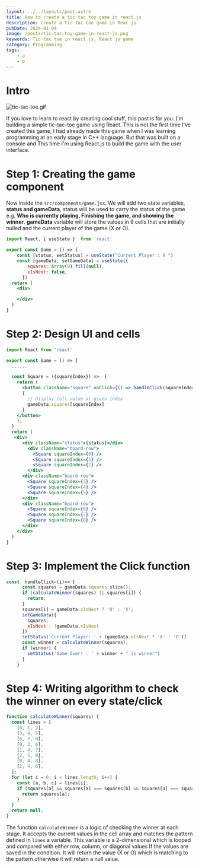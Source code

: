 ```yaml
---
layout: ../../layouts/post.astro
title: How to create a tic tac toy game in react.js
description: Create a tic tac toe game in Reac.js
pubDate: 2024-01-04
image: /posts/tic-tac-toy-game-in-react-js.png
keywords: Tic tac toe in react js, React js game
category: Programming
tags: 
    - a
    - b
---
```

# Intro

![tic-tac-toe.gif](/posts/tic-tac-toy-game-in-react-js-image-1.gif)

If you love to learn to react by creating cool stuff, this post is for you. I'm building a simple tic-tac-toe game using React. This is not the first time I've created this game, I had already made this game when I was learning programming at an early stage in C++ language. But that was built on a console and This time I'm using React.js to build the game with the user interface.

# Step 1: Creating the game component

Now inside the `src/components/game.jsx`. We will add two state variables, **status and gameData**, status will be used to carry the status of the game e.g. **Who is currently playing, Finishing the game, and showing the winner**. **gameData** variable will store the values in 9 cells that are initially nulled and the current player of the game (X or O).

```jsx
import React, { useState }  from 'react'

export const Game = () => {
    const [status, setStatus] = useState("Current Player : X ")
    const [gameData, setGameData] = useState({
        squares: Array(9).fill(null),
        xIsNext: false,
      })
  return (
    <div>

    </div>
  )
}
```

# Step 2: Design UI and cells

```jsx
import React from 'react'

export const Game = () => {
  ......

  const Square = ({squareIndex}) =>  {
    return (
      <button className="square" onClick={() => handleClick(squareIndex)}>
      {
        // Display Cell value at given index
        gameData.squares[squareIndex]
      }
    </button>
    );
  }
  return (
   <div>
      <div className="status">{status}</div>
        <div className="board-row">
          <Square squareIndex={0} />
          <Square squareIndex={1} />
          <Square squareIndex={2} />
        </div>
      <div className="board-row">
        <Square squareIndex={3} />
        <Square squareIndex={4} />
        <Square squareIndex={5} />
      </div>
      <div className="board-row">
        <Square squareIndex={6} />
        <Square squareIndex={7} />
        <Square squareIndex={8} />
      </div>
    </div>
  )
}
```

# Step 3: Implement the Click function

```jsx
const  handleClick=(i)=> {
      const squares = gameData.squares.slice();
      if (calculateWinner(squares) || squares[i]) {
        return;
      }
      squares[i] = gameData.xIsNext ? 'O' : 'X';
      setGameData({
        squares,
        xIsNext : !gameData.xIsNext
      })
      setStatus('Current Player: ' + (gameData.xIsNext ? 'X' : 'O'))
      const winner = calculateWinner(squares);
      if (winner) {
        setStatus('Game Over! : ' + winner + " is winner")
      }
    }
```

# Step 4: Writing algorithm to check the winner on every state/click

```jsx
function calculateWinner(squares) {
  const lines = [
    [0, 1, 2],
    [3, 4, 5],
    [6, 7, 8],
    [0, 3, 6],
    [1, 4, 7],
    [2, 5, 8],
    [0, 4, 8],
    [2, 4, 6],
  ];
  for (let i = 0; i < lines.length; i++) {
    const [a, b, c] = lines[i];
    if (squares[a] && squares[a] === squares[b] && squares[a] === squares[c]) {
      return squares[a];
    }
  }
  return null;
}
```

The function `calculateWinner` is a logic of checking the winner at each stage. It accepts the current values in the cell array and matches the pattern defined in `lines` a variable. This variable is a 2-dimensional which is looped and compared with either row, column, or diagonal values If the values are saved in the condition. It will return the value (X or O) which is matching to the pattern otherwise it will return a null value.
